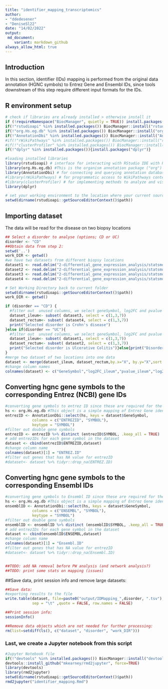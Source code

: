 ```yaml
---
title: "identifier_mapping_transcriptomics"
author: 
- "ddedesener"
- "DeniseSl22"
date: "14/02/2022"
output:
 md_document:
    variant: markdown_github
always_allow_html: true
---
```

## Introduction
In this section, identifier (IDs) mapping is performed from the original data annotation (HGNC symbols) to Entrez Gene and Ensembl IDs, since tools downstream of this step require different input formats for the IDs.

## R environment setup
```r
# check if libraries are already installed > otherwise install it
if (!requireNamespace("BiocManager", quietly = TRUE)) install.packages("BiocManager")
if(!"rstudioapi" %in% installed.packages()) BiocManager::install("rstudioapi")
if(!"org.Hs.eg.db" %in% installed.packages()) BiocManager::install("org.Hs.eg.db")  
if(!"AnnotationDbi" %in% installed.packages()) BiocManager::install("AnnotationDbi")
#if(!"rWikiPathways" %in% installed.packages()) BiocManager::install("rWikiPathways")
#if(!"clusterProfiler" %in% installed.packages()) BiocManager::install("clusterProfiler") 
if(!"dplyr" %in% installed.packages()){install.packages("dplyr")}

#loading installed libraries
library(rstudioapi) # interface for interacting with RStudio IDE with R code.
library(org.Hs.eg.db) #This is the organism annotation package ("org") for Homo sapiens ("Hs"), organized as an AnnotationDbi   package ("db"), using Entrez Gene IDs ("eg") as primary key.
library(AnnotationDbi) # for connecting and querying annotation databases
#library(rWikiPathways) # for programmatic access to WikiPathways content
#library(clusterProfiler) # for implementing methods to analyze and visualize functional profiles of genomic data
library(dplyr)

# set your working environment to the location where your current source file is saved into.
setwd(dirname(rstudioapi::getSourceEditorContext()$path))
```

## Importing dataset
The data will be read for the disease on two biopsy locations
```r
## Select a disorder to analyse (options; CD or UC)
disorder <- "CD"
##Obtain data from step 2:
setwd('..')
work_DIR <- getwd()
#we have two datasets from different biopsy locations
dataset1 <- read.delim("2-differential_gene_expression_analysis/statsmodel/table_UC_Ileum_vs_nonIBD_Ileum.tab")
dataset2 <- read.delim("2-differential_gene_expression_analysis/statsmodel/table_UC_Rectum_vs_nonIBD_Rectum.tab")
dataset3 <- read.delim("2-differential_gene_expression_analysis/statsmodel/table_CD_Ileum_vs_nonIBD_Ileum.tab")
dataset4 <- read.delim("2-differential_gene_expression_analysis/statsmodel/table_CD_Rectum_vs_nonIBD_Rectum.tab")

# Set Working Directory back to current folder
setwd(dirname(rstudioapi::getSourceEditorContext()$path))
work_DIR <- getwd()

if (disorder == "CD") {
  #filter out  unused columns, we select geneSymbol, log2FC and pvalue
  dataset_ileum<- subset( dataset3, select = c(1,3,7))
  dataset_rectum<- subset( dataset4, select = c(1,3,7))
  print("Selected disorder is Crohn's disease")
}else if(disorder == "UC"){ 
  #filter out  unused columns, we select geneSymbol, log2FC and pvalue
  dataset_ileum<- subset( dataset1, select = c(1,3,7))
  dataset_rectum<- subset( dataset2, select = c(1,3,7))
  print("Selected disorder is Ulcerative Colitis")}else{print("Disorder not Recognised")
}
#merge two dataset of two locations into one data 
dataset <- merge(dataset_ileum, dataset_rectum,by.x="X", by.y="X",sort = TRUE, all.x = TRUE, all.y = TRUE)
#change column names
colnames(dataset) <- c("GeneSymbol","log2FC_ileum","pvalue_ileum","log2FC_rectum","pvalue_rectum")
```

## Converting hgnc gene symbols to the corresponding Entrez (NCBI) gene IDs
```r
#converting gene symbols to entrez ID since these are required for the enrichR function
hs <- org.Hs.eg.db #This object is a simple mapping of Entrez Gene identifier
entrezID <- AnnotationDbi::select(hs, keys = dataset$GeneSymbol,
            columns = c("ENTREZID", "SYMBOL"),
            keytype = "SYMBOL")
#filter out double gene symbols
entrezID <- entrezID %>% distinct (entrezID$SYMBOL, .keep_all = TRUE)
# add entrezIDs for each gene symbol in the dataset
dataset <- cbind(entrezID$ENTREZID,dataset)
#change column name
colnames(dataset)[1] = "ENTREZ.ID"
#filter out genes that has NA value for entrezID
#dataset<- dataset %>% tidyr::drop_na(ENTREZ.ID)
```

## Converting hgnc gene symbols to the corresponding Ensembl IDs
```r
#converting gene symbols to Ensembl ID since these are required for the Cytoscape multiomics visualization
hs <- org.Hs.eg.db #This object is a simple mapping of Entrez Gene identifier
ensemblID <- AnnotationDbi::select(hs, keys = dataset$GeneSymbol,
            columns = c("ENSEMBL", "SYMBOL"),
            keytype = "SYMBOL")
#filter out double gene symbols
ensemblID <- ensemblID %>% distinct (ensemblID$SYMBOL, .keep_all = TRUE)
# add entrezIDs for each gene symbol in the dataset
dataset <- cbind(ensemblID$ENSEMBL,dataset)
#change column name
colnames(dataset)[1] = "Ensembl.ID"
#filter out genes that has NA value for entrezID
#dataset<- dataset %>% tidyr::drop_na(Ensembl.ID)


##TODO: add NA removal before PW analysis (and network analysis?)
##TODO: print some stats on mapping (issues)
```
##Save data, print session info and remove large datasets:
```r
##Save data:
#exporting results to the file
write.table(dataset, file=paste0("output/IDMapping_",disorder, ".tsv"),
            sep = "\t" ,quote = FALSE, row.names = FALSE)

##Print session info:
sessionInfo()

##Remove data objects which are not needed for further processing:
rm(list=setdiff(ls(), c("dataset", "disorder", "work_DIR")))
```

### Last, we create a Jupyter notebook from this script
```r
#Jupyter Notebook file
if(!"devtools" %in% installed.packages()) BiocManager::install("devtools")
devtools::install_github("mkearney/rmd2jupyter", force=TRUE)
library(devtools)
library(rmd2jupyter)
setwd(dirname(rstudioapi::getSourceEditorContext()$path))
rmd2jupyter("identifier_mapping.Rmd")
```
